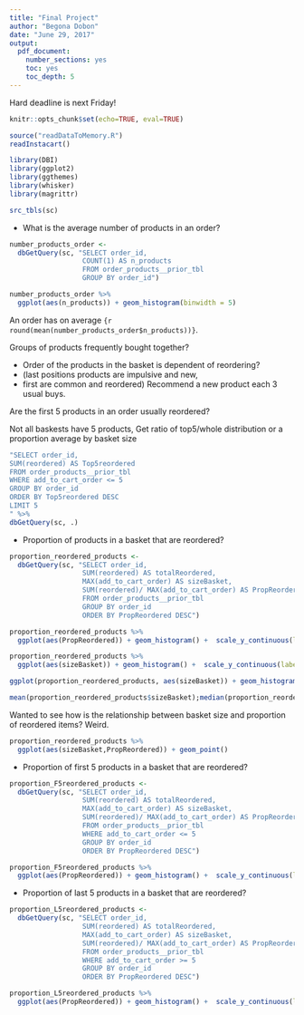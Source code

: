 ```yaml
---
title: "Final Project"
author: "Begona Dobon"
date: "June 29, 2017"
output:
  pdf_document:
    number_sections: yes
    toc: yes
    toc_depth: 5
---
```


Hard deadline is next Friday!

```r
knitr::opts_chunk$set(echo=TRUE, eval=TRUE)

source("readDataToMemory.R")
readInstacart()

library(DBI)
library(ggplot2)
library(ggthemes)
library(whisker)
library(magrittr)

src_tbls(sc)

```

* What is the average number of products in an order?

```r
number_products_order <-
  dbGetQuery(sc, "SELECT order_id, 
                  COUNT(1) AS n_products
                  FROM order_products__prior_tbl
                  GROUP BY order_id")

number_products_order %>%
  ggplot(aes(n_products)) + geom_histogram(binwidth = 5) 


```

An order has on average `{r round(mean(number_products_order$n_products))}`. 



Groups of products frequently bought together?

* Order of the products in the basket is dependent of reordering? 
-  (last positions products are impulsive and new, 
- first are common and reordered) Recommend a new product each 3 usual buys. 

Are the first 5 products in an order usually reordered?

Not all baskests have 5 products,
Get ratio of top5/whole distribution or a proportion
average by basket size 


```r
"SELECT order_id, 
SUM(reordered) AS Top5reordered
FROM order_products__prior_tbl
WHERE add_to_cart_order <= 5
GROUP BY order_id
ORDER BY Top5reordered DESC
LIMIT 5
" %>%
dbGetQuery(sc, .)


```

* Proportion of products in a basket that are reordered? 

```r
proportion_reordered_products <-
  dbGetQuery(sc, "SELECT order_id, 
                  SUM(reordered) AS totalReordered,
                  MAX(add_to_cart_order) AS sizeBasket,
                  SUM(reordered)/ MAX(add_to_cart_order) AS PropReordered
                  FROM order_products__prior_tbl
                  GROUP BY order_id
                  ORDER BY PropReordered DESC")

proportion_reordered_products %>%
  ggplot(aes(PropReordered)) + geom_histogram() +  scale_y_continuous(label=scales::comma)

proportion_reordered_products %>%
  ggplot(aes(sizeBasket)) + geom_histogram() +  scale_y_continuous(label=scales::comma)

ggplot(proportion_reordered_products, aes(sizeBasket)) + geom_histogram(binwidth=1) + scale_x_continuous(limit=c(0,50)) + scale_y_continuous(label=scales::comma)

mean(proportion_reordered_products$sizeBasket);median(proportion_reordered_products$sizeBasket)
```

Wanted to see how is the relationship between basket size and proportion of reordered items? Weird.

```r
proportion_reordered_products %>%
  ggplot(aes(sizeBasket,PropReordered)) + geom_point()

```


* Proportion of first 5 products in a basket that are reordered? 

```r
proportion_F5reordered_products <-
  dbGetQuery(sc, "SELECT order_id, 
                  SUM(reordered) AS totalReordered,
                  MAX(add_to_cart_order) AS sizeBasket,
                  SUM(reordered)/ MAX(add_to_cart_order) AS PropReordered
                  FROM order_products__prior_tbl
                  WHERE add_to_cart_order <= 5
                  GROUP BY order_id
                  ORDER BY PropReordered DESC")

proportion_F5reordered_products %>%
  ggplot(aes(PropReordered)) + geom_histogram() +  scale_y_continuous(label=scales::comma)


```


* Proportion of last 5 products in a basket that are reordered? 

```r
proportion_L5reordered_products <-
  dbGetQuery(sc, "SELECT order_id, 
                  SUM(reordered) AS totalReordered,
                  MAX(add_to_cart_order) AS sizeBasket,
                  SUM(reordered)/ MAX(add_to_cart_order) AS PropReordered
                  FROM order_products__prior_tbl
                  WHERE add_to_cart_order >= 5
                  GROUP BY order_id
                  ORDER BY PropReordered DESC")

proportion_L5reordered_products %>%
  ggplot(aes(PropReordered)) + geom_histogram() +  scale_y_continuous(label=scales::comma)


```



 








